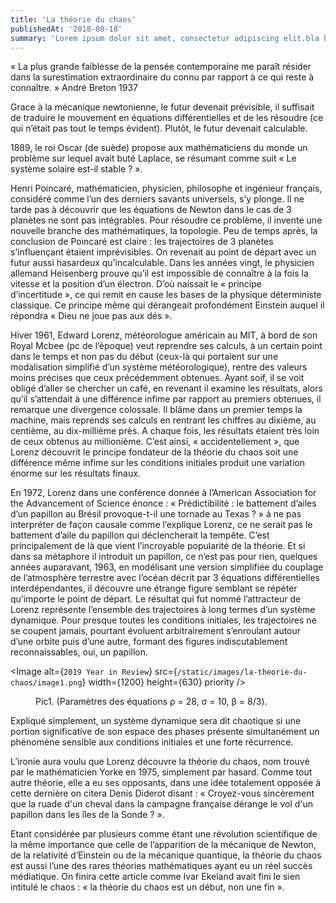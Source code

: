```yaml
---
title: 'La théorie du chaos'
publishedAt: '2018-08-18'
summary: 'Lorem ipsum dolor sit amet, consectetur adipiscing elit.bla bla blaLorem ipsum dolor sit amet, consectetur adipiscing elit.bla bla blaLorem ipsum dolor sit amet, consectetur adipiscing elit.'
---
```


« La plus grande faiblesse de la pensée contemporaine me paraît résider dans la surestimation extraordinaire du connu par rapport à ce qui reste à connaître. » André Breton 1937

Grace à la mécanique newtonienne, le futur devenait prévisible, il suffisait de traduire le mouvement en équations différentielles et de les résoudre (ce qui n’était pas tout le temps évident). Plutôt, le futur devenait calculable.

1889, le roi Oscar (de suède) propose aux mathématiciens du monde un problème sur lequel avait buté Laplace, se résumant comme suit « Le système solaire est-il stable ? ».

Henri Poincaré, mathématicien, physicien, philosophe et ingénieur français, considéré comme l’un des derniers savants universels, s’y plonge. Il ne tarde pas à découvrir que les équations de Newton dans le cas de 3 planètes ne sont pas intégrables. Pour résoudre ce problème, il invente une nouvelle branche des mathématiques, la topologie. Peu de temps après, la conclusion de Poincaré est claire : les trajectoires de 3 planètes s’influençant étaient imprévisibles. On revenait au point de départ avec un futur aussi hasardeux qu’incalculable. Dans les années vingt, le physicien allemand Heisenberg prouve qu’il est impossible de connaître à la fois la vitesse et la position d’un électron. D’où naissait le « principe d’incertitude », ce qui remit en cause les bases de la physique déterministe classique. Ce principe même qui dérangeait profondément Einstein auquel il répondra « Dieu ne joue pas aux dés ».

Hiver 1961, Edward Lorenz, météorologue américain au MIT, à bord de son Royal Mcbee (pc de l’époque) veut reprendre ses calculs, à un certain point dans le temps et non pas du début (ceux-là qui portaient sur une modalisation simplifié d’un système météorologique), rentre des valeurs moins précises que ceux précédemment obtenues. Ayant soif, il se voit obligé d’aller se chercher un café, en revenant il examine les résultats, alors qu’il s’attendait à une différence infime par rapport au premiers obtenues, il remarque une divergence colossale. Il blâme dans un premier temps la machine, mais reprends ses calculs en rentrant les chiffres au dixième, au centième, au dix-millième près. A chaque fois, les résultats étaient très loin de ceux obtenus au millionième. C’est ainsi, « accidentellement », que Lorenz découvrit le principe fondateur de la théorie du chaos soit une différence même infime sur les conditions initiales produit une variation énorme sur les résultats finaux.

En 1972, Lorenz dans une conférence donnée à l’American Association for the Advancement of Science énonce : « Prédictibilité : le battement d’ailes d’un papillon au Brésil provoque-t-il une tornade au Texas ? » à ne pas interpréter de façon causale comme l’explique Lorenz, ce ne serait pas le battement d’aile du papillon qui déclencherait la tempête. C’est principalement de là que vient l’incroyable popularité de la théorie. Et si dans sa métaphore il introduit un papillon, ce n’est pas pour rien, quelques années auparavant, 1963, en modélisant une version simplifiée du couplage de l’atmosphère terrestre avec l’océan décrit par 3 équations différentielles interdépendantes, il découvre une étrange figure semblant se répéter qu’importe le point de départ. Le résultat qui fut nommé l’attracteur de Lorenz représente l’ensemble des trajectoires à long termes d’un système dynamique. Pour presque toutes les conditions initiales, les trajectoires ne se coupent jamais, pourtant évoluent arbitrairement s’enroulant autour d’une orbite puis d’une autre, formant des figures indiscutablement reconnaissables, oui, un papillon.

<Image
  alt={`2019 Year in Review`}
  src={`/static/images/la-theorie-du-chaos/image1.png`}
  width={1200}
  height={630}
  priority
/>

<Figure>Pic1. (Paramètres des équations ρ = 28, σ = 10, β = 8/3).</Figure>

Expliqué simplement, un système dynamique sera dit chaotique si une portion significative de son espace des phases présente simultanément un phénomène sensible aux conditions initiales et une forte récurrence.

L’ironie aura voulu que Lorenz découvre la théorie du chaos, nom trouvé par le mathématicien Yorke en 1975, simplement par hasard. Comme tout autre théorie, elle a eu ses opposants, dans une idée totalement opposée à cette dernière on citera Denis Diderot disant : « Croyez-vous sincèrement que la ruade d'un cheval dans la campagne française dérange le vol d'un papillon dans les îles de la Sonde ? ».

Etant considérée par plusieurs comme étant une révolution scientifique de la même importance que celle de l’apparition de la mécanique de Newton, de la relativité d’Einstein ou de la mécanique quantique, la théorie du chaos est aussi l’une des rares théories mathématiques ayant eu un réel succès médiatique. On finira cette article comme Ivar Ekeland avait fini le sien intitulé le chaos : « la théorie du chaos est un début, non une fin ».
